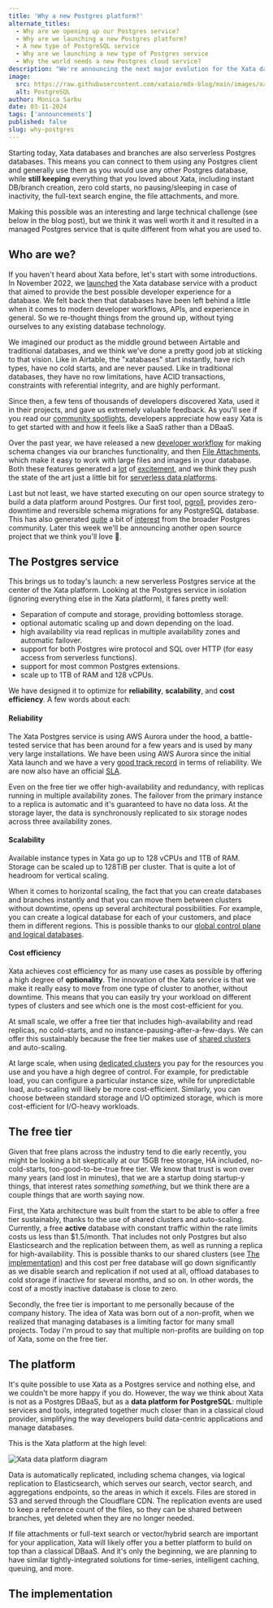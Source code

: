 ```yaml
---
title: 'Why a new Postgres platform?'
alternate_titles:
  - Why are we opening up our Postgres service?
  - Why are we launching a new Postgres platform?
  - A new type of PostgreSQL service
  - Why are we launching a new type of Postgres service
  - Why the world needs a new Postgres cloud service?
description: "We're announcing the next major evolution for the Xata data platform, serverless Postgres."
image:
  src: https://raw.githubusercontent.com/xataio/mdx-blog/main/images/xata-public-release.png
  alt: PostgreSQL
author: Monica Sarbu
date: 03-11-2024
tags: ['announcements']
published: false
slug: why-postgres
---
```


Starting today, Xata databases and branches are also serverless Postgres databases. This means you can connect to them using any Postgres client and generally use them as you would use any other Postgres database, while **still keeping** everything that you loved about Xata, including instant DB/branch creation, zero cold starts, no pausing/sleeping in case of inactivity, the full-text search engine, the file attachments, and more.

Making this possible was an interesting and large technical challenge (see below in the blog post), but we think it was well worth it and it resulted in a managed Postgres service that is quite different from what you are used to.

## Who are we?

If you haven't heard about Xata before, let's start with some introductions. In November 2022, we [launched](https://xata.io/blog/xata-public-release) the Xata database service with a product that aimed to provide the best possible developer experience for a database. We felt back then that databases have been left behind a little when it comes to modern developer workflows, APIs, and experience in general. So we re-thought things from the ground up, without tying ourselves to any existing database technology.

We imagined our product as the middle ground between Airtable and traditional databases, and we think we've done a pretty good job at sticking to that vision. Like in Airtable, the "xatabases" start instantly, have rich types, have no cold starts, and are never paused. Like in traditional databases, they have no row limitations, have ACID transactions, constraints with referential integrity, and are highly performant.

Since then, a few tens of thousands of developers discovered Xata, used it in their projects, and gave us extremely valuable feedback. As you'll see if you read our [community spotlights](https://xata.io/blog/tags/community), developers appreciate how easy Xata is to get started with and how it feels like a SaaS rather than a DBaaS.

Over the past year, we have released a new [developer workflow](https://xata.io/blog/workflow-github-vercel-netlify-xata) for making schema changes via our branches functionality, and then [File Attachments](https://xata.io/blog/file-attachments), which make it easy to work with large files and images in your database. Both these features generated a [lot](https://x.com/rauchg/status/1651614599874252802?s=20) of [excitement](https://news.ycombinator.com/item?id=37324370), and we think they push the state of the art just a little bit for [serverless data platforms](https://xata.io/blog/database-platforms-trend).

Last but not least, we have started executing on our open source strategy to build a data platform around Postgres. Our first tool, [pgroll](https://github.com/xataio/pgroll), provides zero-downtime and reversible schema migrations for any PostgreSQL database. This has also generated [quite](https://news.ycombinator.com/item?id=37752366) a bit of [interest](https://simonwillison.net/2024/Jan/30/pgroll/) from the broader Postgres community. Later this week we'll be announcing another open source project that we think you'll love 🦎.

## The Postgres service

This brings us to today's launch: a new serverless Postgres service at the center of the Xata platform. Looking at the Postgres service in isolation (ignoring everything else in the Xata platform), it fares pretty well:

- Separation of compute and storage, providing bottomless storage.
- optional automatic scaling up and down depending on the load.
- high availability via read replicas in multiple availability zones and automatic failover.
- support for both Postgres wire protocol and SQL over HTTP (for easy access from serverless functions).
- support for most common Postgres extensions.
- scale up to 1TB of RAM and 128 vCPUs.

We have designed it to optimize for **reliability**, **scalability**, and **cost efficiency**. A few words about each:

#### Reliability

The Xata Postgres service is using AWS Aurora under the hood, a battle-tested service that has been around for a few years and is used by many very large installations. We have been using AWS Aurora since the initial Xata launch and we have a very [good track record]() in terms of reliability. We are now also have an official [SLA]().

Even on the free tier we offer high-availability and redundancy, with replicas running in multiple availability zones. The failover from the primary instance to a replica is automatic and it's guaranteed to have no data loss. At the storage layer, the data is synchronously replicated to six storage nodes across three availability zones.

#### Scalability

Available instance types in Xata go up to 128 vCPUs and 1TB of RAM. Storage can be scaled up to 128TiB per cluster. That is quite a lot of headroom for vertical scaling.

When it comes to horizontal scaling, the fact that you can create databases and branches instantly and that you can move them between clusters without downtime, opens up several architectural possibilities. For example, you can create a logical database for each of your customers, and place them in different regions. This is possible thanks to our [global control plane and logical databases]().

#### Cost efficiency

Xata achieves cost efficiency for as many use cases as possible by offering a high degree of **optionality**. The innovation of the Xata service is that we make it really easy to move from one type of cluster to another, without downtime. This means that you can easily try your workload on different types of clusters and see which one is the most cost-efficient for you.

At small scale, we offer a free tier that includes high-availability and read replicas, no cold-starts, and no instance-pausing-after-a-few-days. We can offer this sustainably because the free tier makes use of [shared clusters]() and auto-scaling.

At large scale, when using [dedicated clusters]() you pay for the resources you use and you have a high degree of control. For example, for predictable load, you can configure a particular instance size, while for unpredictable load, auto-scaling will likely be more cost-efficient. Similarly, you can choose between standard storage and I/O optimized storage, which is more cost-efficient for I/O-heavy workloads.

## The free tier

Given that free plans across the industry tend to die early recently, you might be looking a bit skeptically at our 15GB free storage, HA included, no-cold-starts, too-good-to-be-true free tier. We know that trust is won over many years (and lost in minutes), that we are a startup doing startup-y things, that interest rates _something something_, but we think there are a couple things that are worth saying now.

First, the Xata architecture was built from the start to be able to offer a free tier sustainably, thanks to the use of shared clusters and auto-scaling. Currently, a free **active** database with constant traffic within the rate limits costs us less than $1.5/month. That includes not only Postgres but also Elasticsearch and the replication between them, as well as running a replica for high-availability.
This is possible thanks to our shared clusters (see [The implementation](#the-implementation)) and this cost per free database will go down significantly as we disable search and replication if not used at all, offload databases to cold storage if inactive for several months, and so on. In other words, the cost of a mostly inactive database is close to zero.

Secondly, the free tier is important to me personally because of the company history. The idea of Xata was born out of a non-profit, when we realized that managing databases is a limiting factor for many small projects. Today I'm proud to say that multiple non-profits are building on top of Xata, some on the free tier.

## The platform

It's quite possible to use Xata as a Postgres service and nothing else, and we couldn't be more happy if you do. However, the way we think about Xata is not as a Postgres DBaaS, but as a **data platform for PostgreSQL**: multiple services and tools, integrated together much closer than in a classical cloud provider, simplifying the way developers build data-centric applications and manage databases.

This is the Xata platform at the high level:

![Xata data platform diagram](images/xata-platform.png)

Data is automatically replicated, including schema changes, via logical replication to Elasticsearch, which serves our search, vector search, and aggregations endpoints, so the areas in which it excels. Files are stored in S3 and served through the Cloudflare CDN. The replication events are used to keep a reference count of the files, so they can be shared between branches, yet deleted when they are no longer needed.

If file attachments or full-text search or vector/hybrid search are important for your application, Xata will likely offer you a better platform to build on top than a classical DBaaS. And it's only the beginning, we are planning to have similar tightly-integrated solutions for time-series, intelligent caching, queuing, and more.

## The implementation

[launch-week-blog]: https://xata.io/blog/...

